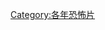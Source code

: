 {{Year by category
|m=2
|c=0
|d=1
|y=1
|cat=恐怖片
|sortkey=恐怖
|parent=2011年電影作品
|subcat=2010年代恐怖片
}}

[[Category:各年恐怖片|Category:各年恐怖片]]